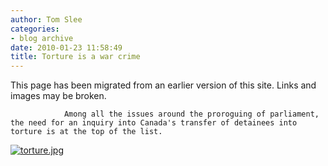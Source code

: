 ```yaml
---
author: Tom Slee
categories:
- blog archive
date: 2010-01-23 11:58:49
title: Torture is a war crime
---
```


::: {.callout-note}

This page has been migrated from an earlier version of this site. 
Links and images may be broken.

:::



				Among all the issues around the proroguing of parliament, the need for an inquiry into Canada's transfer of detainees into torture is at the top of the list.  

[![torture.jpg](http://whimsley.typepad.com/.a/6a00d83451d3b369e2012877050107970c-580wi)](http://whimsley.typepad.com/files/torture.jpg)
		
